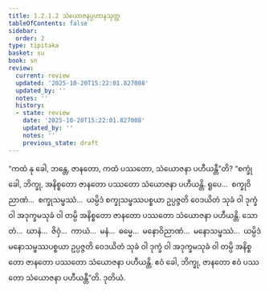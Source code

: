 ```yaml
---
title: 1.2.1.2 သံယောဇနပ္ပဟာနသုတ္တ
tableOfContents: false
sidebar:
  order: 2
type: tipitaka
basket: su
book: sn
review:
  current: review
  updated: '2025-10-20T15:22:01.827008'
  updated_by: ''
  notes: ''
  history:
  - state: review
    date: '2025-10-20T15:22:01.827008'
    updated_by: ''
    notes: ''
    previous_state: draft
---
```



<DynamicBreadcrumb />


<ReviewStatus review={frontmatter.review} showDetails={true} />

<HypothesisAnnotation frontmatter={frontmatter} />

<Division number="54" book="sn" e="ch" v="18" p="287">

<Paragraph number="167" book="sn">
“ကထံ နု ခေါ, ဘန္တေ, ဇာနတော, ကထံ ပဿတော, သံယောဇနာ ပဟီယန္တီ”တိ? “စက္ခုံ ခေါ, ဘိက္ခု, အနိစ္စတော ဇာနတော ပဿတော သံယောဇနာ ပဟီယန္တိ. ရူပေ…  စက္ခုဝိညာဏံ…  စက္ခုသမ္ဖဿံ…  ယမ္ပိဒံ စက္ခုသမ္ဖဿပစ္စယာ ဥပ္ပဇ္ဇတိ ဝေဒယိတံ သုခံ ဝါ ဒုက္ခံ ဝါ အဒုက္ခမသုခံ ဝါ တမ္ပိ အနိစ္စတော ဇာနတော ပဿတော သံယောဇနာ ပဟီယန္တိ. သောတံ…  ဃာနံ…  ဇိဝှံ…  ကာယံ…  မနံ…  ဓမ္မေ…  မနောဝိညာဏံ…  မနောသမ္ဖဿံ…  ယမ္ပိဒံ မနောသမ္ဖဿပစ္စယာ ဥပ္ပဇ္ဇတိ ဝေဒယိတံ သုခံ ဝါ ဒုက္ခံ ဝါ အဒုက္ခမသုခံ ဝါ တမ္ပိ အနိစ္စတော ဇာနတော ပဿတော သံယောဇနာ ပဟီယန္တိ. ဧဝံ ခေါ, ဘိက္ခု, ဇာနတော ဧဝံ ပဿတော သံယောဇနာ ပဟီယန္တီ”တိ.

</Paragraph>
</Division>

<Paragraph number="168" type="center" book="sn">
ဒုတိယံ.
</Paragraph>